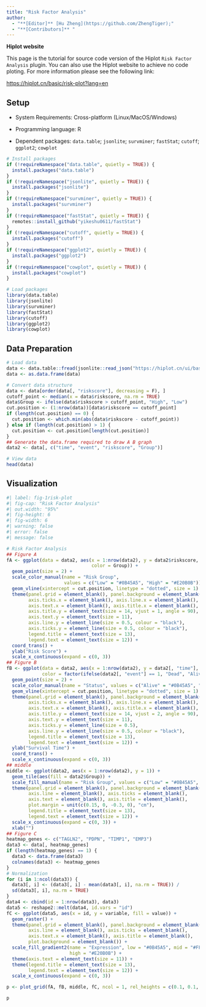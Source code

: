 ```yaml
---
title: "Risk Factor Analysis"
author:
  - "**[Editor]** [Hu Zheng](https://github.com/ZhengTiger);"
  - "**[Contributors]** "
---
```


::: callout-note
**Hiplot website**

This page is the tutorial for source code version of the Hiplot `Risk Factor Analysis` plugin. You can also use the Hiplot website to achieve no code ploting. For more information please see the following link:

<https://hiplot.cn/basic/risk-plot?lang=en>
:::

## Setup

-   System Requirements: Cross-platform (Linux/MacOS/Windows)

-   Programming language: R

-   Dependent packages: `data.table`; `jsonlite`; `survminer`; `fastStat`; `cutoff`; `ggplot2`; `cowplot`

```r
# Install packages
if (!requireNamespace("data.table", quietly = TRUE)) {
  install.packages("data.table")
}
if (!requireNamespace("jsonlite", quietly = TRUE)) {
  install.packages("jsonlite")
}
if (!requireNamespace("survminer", quietly = TRUE)) {
  install.packages("survminer")
}
if (!requireNamespace("fastStat", quietly = TRUE)) {
  remotes::install_github("yikeshu0611/fastStat")
}
if (!requireNamespace("cutoff", quietly = TRUE)) {
  install.packages("cutoff")
}
if (!requireNamespace("ggplot2", quietly = TRUE)) {
  install.packages("ggplot2")
}
if (!requireNamespace("cowplot", quietly = TRUE)) {
  install.packages("cowplot")
}

# Load packages
library(data.table)
library(jsonlite)
library(survminer)
library(fastStat)
library(cutoff)
library(ggplot2)
library(cowplot)
```

## Data Preparation

```r
# Load data
data <- data.table::fread(jsonlite::read_json("https://hiplot.cn/ui/basic/risk-plot/data.json")$exampleData$textarea[[1]])
data <- as.data.frame(data)

# Convert data structure
data <- data[order(data[, "riskscore"], decreasing = F), ]
cutoff_point <- median(x = data$riskscore, na.rm = TRUE)
data$Group <- ifelse(data$riskscore > cutoff_point, "High", "Low")
cut.position <- (1:nrow(data))[data$riskscore == cutoff_point]
if (length(cut.position) == 0) {
  cut.position <- which.min(abs(data$riskscore - cutoff_point))
} else if (length(cut.position) > 1) {
  cut.position <- cut.position[length(cut.position)]
}
## Generate the data.frame required to draw A B graph
data2 <- data[, c("time", "event", "riskscore", "Group")]

# View data
head(data)
```

## Visualization

```r
#| label: fig-1risk-plot
#| fig-cap: "Risk Factor Analysis"
#| out.width: "95%"
#| fig-height: 6
#| fig-width: 6
#| warning: false
#| error: false
#| message: false

# Risk Factor Analysis
## Figure A
fA <- ggplot(data = data2, aes(x = 1:nrow(data2), y = data2$riskscore, 
                               color = Group)) +
  geom_point(size = 2) +
  scale_color_manual(name = "Risk Group", 
                     values = c("Low" = "#0B45A5", "High" = "#E20B0B")) +
  geom_vline(xintercept = cut.position, linetype = "dotted", size = 1) +
  theme(panel.grid = element_blank(), panel.background = element_blank(),
        axis.ticks.x = element_blank(), axis.line.x = element_blank(),
        axis.text.x = element_blank(), axis.title.x = element_blank(),
        axis.title.y = element_text(size = 14, vjust = 1, angle = 90),
        axis.text.y = element_text(size = 11),
        axis.line.y = element_line(size = 0.5, colour = "black"),
        axis.ticks.y = element_line(size = 0.5, colour = "black"),
        legend.title = element_text(size = 13), 
        legend.text = element_text(size = 12)) +
  coord_trans() +
  ylab("Risk Score") +
  scale_x_continuous(expand = c(0, 3))
## Figure B
fB <- ggplot(data = data2, aes(x = 1:nrow(data2), y = data2[, "time"],
             color = factor(ifelse(data2[, "event"] == 1, "Dead", "Alive")))) +
  geom_point(size = 2) +
  scale_color_manual(name = "Status", values = c("Alive" = "#0B45A5", "Dead" = "#E20B0B")) +
  geom_vline(xintercept = cut.position, linetype = "dotted", size = 1) +
  theme(panel.grid = element_blank(), panel.background = element_blank(),
        axis.ticks.x = element_blank(), axis.line.x = element_blank(),
        axis.text.x = element_blank(), axis.title.x = element_blank(),
        axis.title.y = element_text(size = 14, vjust = 2, angle = 90),
        axis.text.y = element_text(size = 11),
        axis.ticks.y = element_line(size = 0.5),
        axis.line.y = element_line(size = 0.5, colour = "black"),
        legend.title = element_text(size = 13),
        legend.text = element_text(size = 12)) +
  ylab("Survival Time") +
  coord_trans() +
  scale_x_continuous(expand = c(0, 3))
## middle
middle <- ggplot(data2, aes(x = 1:nrow(data2), y = 1)) +
  geom_tile(aes(fill = data2$Group)) +
  scale_fill_manual(name = "Risk Group", values = c("Low" = "#0B45A5", "High" = "#E20B0B")) +
  theme(panel.grid = element_blank(), panel.background = element_blank(),
        axis.line = element_blank(), axis.ticks = element_blank(),
        axis.text = element_blank(), axis.title = element_blank(),
        plot.margin = unit(c(0.15, 0, -0.3, 0), "cm"),
        legend.title = element_text(size = 13),
        legend.text = element_text(size = 12)) +
  scale_x_continuous(expand = c(0, 3)) +
  xlab("")
## Figure C
heatmap_genes <- c("TAGLN2", "PDPN", "TIMP1", "EMP3")
data3 <- data[, heatmap_genes]
if (length(heatmap_genes) == 1) {
  data3 <- data.frame(data3)
  colnames(data3) <- heatmap_genes
}
# Normalization
for (i in 1:ncol(data3)) {
  data3[, i] <- (data3[, i] - mean(data3[, i], na.rm = TRUE)) /
  sd(data3[, i], na.rm = TRUE)
}
data4 <- cbind(id = 1:nrow(data3), data3)
data5 <- reshape2::melt(data4, id.vars = "id")
fC <- ggplot(data5, aes(x = id, y = variable, fill = value)) +
  geom_raster() +
  theme(panel.grid = element_blank(), panel.background = element_blank(),
        axis.line = element_blank(), axis.ticks = element_blank(),
        axis.text.x = element_blank(), axis.title = element_blank(),
        plot.background = element_blank()) +
  scale_fill_gradient2(name = "Expression", low = "#0B45A5", mid = "#FFFFFF",
                       high = "#E20B0B") +
  theme(axis.text = element_text(size = 11)) +
  theme(legend.title = element_text(size = 13), 
        legend.text = element_text(size = 12)) +
  scale_x_continuous(expand = c(0, 3))

p <- plot_grid(fA, fB, middle, fC, ncol = 1, rel_heights = c(0.1, 0.1, 0.01, 0.15))

p
```





